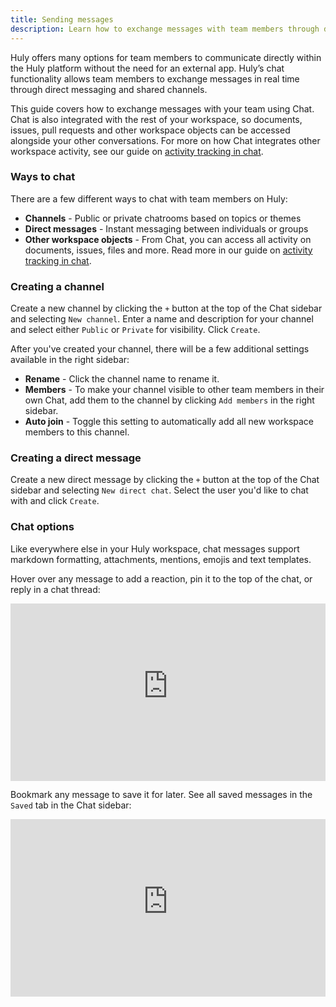 ```yaml
---
title: Sending messages
description: Learn how to exchange messages with team members through direct messages, group chats and channels.
---
```



<YouTube id='I_ABiXcgMNw' posterQuality='max' />

Huly offers many options for team members to communicate directly within the Huly platform without the need for an external app. Huly’s chat functionality allows team members to exchange messages in real time through direct messaging and shared channels. 

This guide covers how to exchange messages with your team using Chat. Chat is also integrated with the rest of your workspace, so documents, issues, pull requests and other workspace objects can be accessed alongside your other conversations. For more on how Chat integrates other workspace activity, see our guide on [activity tracking in chat](../chat-activity).

### Ways to chat

There are a few different ways to chat with team members on Huly:
* **Channels** - Public or private chatrooms based on topics or themes
* **Direct messages** - Instant messaging between individuals or groups
* **Other workspace objects** - From Chat, you can access all activity on documents, issues, files and more. Read more in our guide on [activity tracking in chat](../chat-activity).

### Creating a channel

Create a new channel by clicking the `+` button at the top of the Chat sidebar and selecting `New channel`. Enter a name and description for your channel and select either `Public` or `Private` for visibility. Click `Create`.

After you've created your channel, there will be a few additional settings available in the right sidebar:

* **Rename** - Click the channel name to rename it.
* **Members** - To make your channel visible to other team members in their own Chat, add them to the channel by clicking `Add members` in the right sidebar.
* **Auto join** - Toggle this setting to automatically add all new workspace members to this channel.

### Creating a direct message

Create a new direct message by clicking the `+` button at the top of the Chat sidebar and selecting `New direct chat`. Select the user you'd like to chat with and click `Create`.

### Chat options

Like everywhere else in your Huly workspace, chat messages support markdown formatting, attachments, mentions, emojis and text templates. 

Hover over any message to add a reaction, pin it to the top of the chat, or reply in a chat thread:

<div style="position: relative; padding-top: 56.25%;">
  <iframe
    src="https://customer-davn16od7sue0s1k.cloudflarestream.com/fa5b5d15be59fd1a286bd6ffd68f4847/iframe?poster=https%3A%2F%2Fcustomer-davn16od7sue0s1k.cloudflarestream.com%2Ffa5b5d15be59fd1a286bd6ffd68f4847%2Fthumbnails%2Fthumbnail.jpg%3Ftime%3D%26height%3D600"
    loading="lazy"
    style="border: none; position: absolute; top: 0; left: 0; height: 100%; width: 100%;"
    allow="accelerometer; gyroscope; autoplay; encrypted-media; picture-in-picture;"
    allowfullscreen="true"
  ></iframe>
</div>

Bookmark any message to save it for later. See all saved messages in the `Saved` tab in the Chat sidebar:

<div style="position: relative; padding-top: 56.25%;">
  <iframe
    src="https://customer-davn16od7sue0s1k.cloudflarestream.com/fd945e137ccc1b348de4c5872c6a5109/iframe?poster=https%3A%2F%2Fcustomer-davn16od7sue0s1k.cloudflarestream.com%2Ffd945e137ccc1b348de4c5872c6a5109%2Fthumbnails%2Fthumbnail.jpg%3Ftime%3D%26height%3D600"
    loading="lazy"
    style="border: none; position: absolute; top: 0; left: 0; height: 100%; width: 100%;"
    allow="accelerometer; gyroscope; autoplay; encrypted-media; picture-in-picture;"
    allowfullscreen="true"
  ></iframe>
</div>